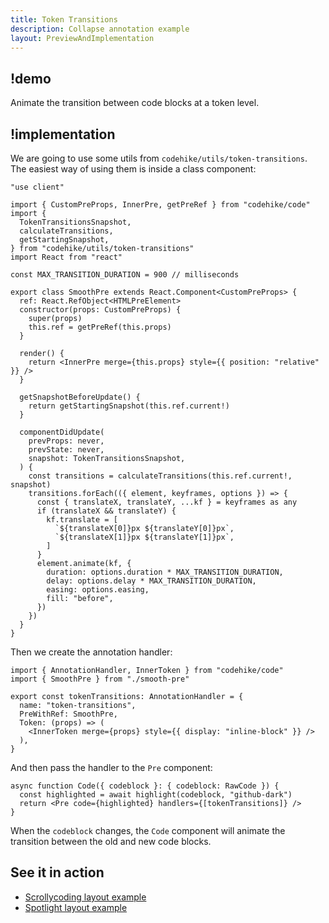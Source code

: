 ```yaml
---
title: Token Transitions
description: Collapse annotation example
layout: PreviewAndImplementation
---
```


## !demo

Animate the transition between code blocks at a token level.

<Demo name="token-transitions" />

## !implementation

We are going to use some utils from `codehike/utils/token-transitions`. The easiest way of using them is inside a class component:

```tsx smooth-pre.tsx -cw
"use client"

import { CustomPreProps, InnerPre, getPreRef } from "codehike/code"
import {
  TokenTransitionsSnapshot,
  calculateTransitions,
  getStartingSnapshot,
} from "codehike/utils/token-transitions"
import React from "react"

const MAX_TRANSITION_DURATION = 900 // milliseconds

export class SmoothPre extends React.Component<CustomPreProps> {
  ref: React.RefObject<HTMLPreElement>
  constructor(props: CustomPreProps) {
    super(props)
    this.ref = getPreRef(this.props)
  }

  render() {
    return <InnerPre merge={this.props} style={{ position: "relative" }} />
  }

  getSnapshotBeforeUpdate() {
    return getStartingSnapshot(this.ref.current!)
  }

  componentDidUpdate(
    prevProps: never,
    prevState: never,
    snapshot: TokenTransitionsSnapshot,
  ) {
    const transitions = calculateTransitions(this.ref.current!, snapshot)
    transitions.forEach(({ element, keyframes, options }) => {
      const { translateX, translateY, ...kf } = keyframes as any
      if (translateX && translateY) {
        kf.translate = [
          `${translateX[0]}px ${translateY[0]}px`,
          `${translateX[1]}px ${translateY[1]}px`,
        ]
      }
      element.animate(kf, {
        duration: options.duration * MAX_TRANSITION_DURATION,
        delay: options.delay * MAX_TRANSITION_DURATION,
        easing: options.easing,
        fill: "before",
      })
    })
  }
}
```

Then we create the annotation handler:

```tsx code.tsx -cw
import { AnnotationHandler, InnerToken } from "codehike/code"
import { SmoothPre } from "./smooth-pre"

export const tokenTransitions: AnnotationHandler = {
  name: "token-transitions",
  PreWithRef: SmoothPre,
  Token: (props) => (
    <InnerToken merge={props} style={{ display: "inline-block" }} />
  ),
}
```

And then pass the handler to the `Pre` component:

```tsx page.tsx -c
async function Code({ codeblock }: { codeblock: RawCode }) {
  const highlighted = await highlight(codeblock, "github-dark")
  return <Pre code={highlighted} handlers={[tokenTransitions]} />
}
```

When the `codeblock` changes, the `Code` component will animate the transition between the old and new code blocks.

## See it in action

- [Scrollycoding layout example](/docs/layouts/scrollycoding)
- [Spotlight layout example](/docs/layouts/spotlight)

